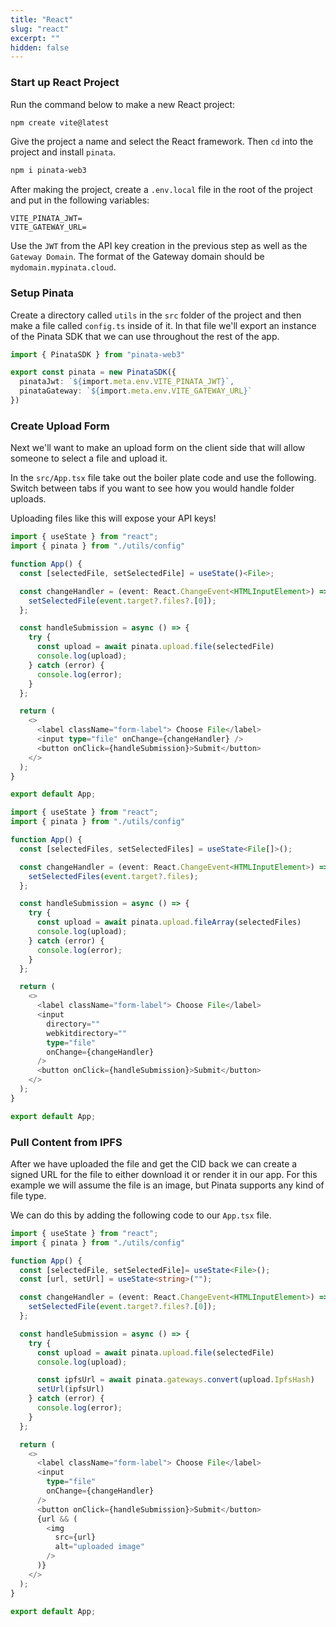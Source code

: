 ```yaml
---
title: "React"
slug: "react"
excerpt: ""
hidden: false
---
```


### Start up React Project

Run the command below to make a new React project:

```bash
npm create vite@latest
```

Give the project a name and select the React framework. Then `cd` into the project and install `pinata`.

```bash
npm i pinata-web3
```

After making the project, create a `.env.local` file in the root of the project and put in the following variables:

```
VITE_PINATA_JWT=
VITE_GATEWAY_URL=
```

Use the `JWT` from the API key creation in the previous step as well as the `Gateway Domain`. The format of the Gateway domain should be `mydomain.mypinata.cloud`.

### Setup Pinata

Create a directory called `utils` in the `src` folder of the project and then make a file called `config.ts` inside of it. In that file we'll export an instance of the Pinata SDK that we can use throughout the rest of the app.

```typescript src/utils/config.ts
import { PinataSDK } from "pinata-web3"

export const pinata = new PinataSDK({
  pinataJwt: `${import.meta.env.VITE_PINATA_JWT}`,
  pinataGateway: `${import.meta.env.VITE_GATEWAY_URL}`
})
```

### Create Upload Form

Next we'll want to make an upload form on the client side that will allow someone to select a file and upload it.

In the `src/App.tsx` file take out the boiler plate code and use the following. Switch between tabs if you want to see how you would handle folder uploads.

<Warning>Uploading files like this will expose your API keys!</Warning>

<CodeGroup>

```typescript src/App.tsx - Single File
import { useState } from "react";
import { pinata } from "./utils/config"

function App() {
  const [selectedFile, setSelectedFile] = useState()<File>;

  const changeHandler = (event: React.ChangeEvent<HTMLInputElement>) => {
    setSelectedFile(event.target?.files?.[0]);
  };

  const handleSubmission = async () => {
    try {
      const upload = await pinata.upload.file(selectedFile)
      console.log(upload);
    } catch (error) {
      console.log(error);
    }
  };

  return (
    <>
      <label className="form-label"> Choose File</label>
      <input type="file" onChange={changeHandler} />
      <button onClick={handleSubmission}>Submit</button>
    </>
  );
}

export default App;
```

```typescript src/App.tsx - Folder
import { useState } from "react";
import { pinata } from "./utils/config"

function App() {
  const [selectedFiles, setSelectedFiles] = useState<File[]>();

  const changeHandler = (event: React.ChangeEvent<HTMLInputElement>) => {
    setSelectedFiles(event.target?.files);
  };

  const handleSubmission = async () => {
    try {
      const upload = await pinata.upload.fileArray(selectedFiles)
      console.log(upload);
    } catch (error) {
      console.log(error);
    }
  };

  return (
    <>
      <label className="form-label"> Choose File</label>
      <input
        directory=""
        webkitdirectory=""
        type="file"
        onChange={changeHandler}
      />
      <button onClick={handleSubmission}>Submit</button>
    </>
  );
}

export default App;
```

</CodeGroup>

### Pull Content from IPFS

After we have uploaded the file and get the CID back we can create a signed URL for the file to either download it or render it in our app. For this example we will assume the file is an image, but Pinata supports any kind of file type.

We can do this by adding the following code to our `App.tsx` file.

```typescript src/App.tsx
import { useState } from "react";
import { pinata } from "./utils/config"

function App() {
  const [selectedFile, setSelectedFile]= useState<File>();
  const [url, setUrl] = useState<string>("");

  const changeHandler = (event: React.ChangeEvent<HTMLInputElement>) => {
    setSelectedFile(event.target?.files?.[0]);
  };

  const handleSubmission = async () => {
    try {
      const upload = await pinata.upload.file(selectedFile)
      console.log(upload);

      const ipfsUrl = await pinata.gateways.convert(upload.IpfsHash)
      setUrl(ipfsUrl)
    } catch (error) {
      console.log(error);
    }
  };

  return (
    <>
      <label className="form-label"> Choose File</label>
      <input
        type="file"
        onChange={changeHandler}
      />
      <button onClick={handleSubmission}>Submit</button>
      {url && (
        <img
          src={url}
          alt="uploaded image"
        />
      )}
    </>
  );
}

export default App;
```
